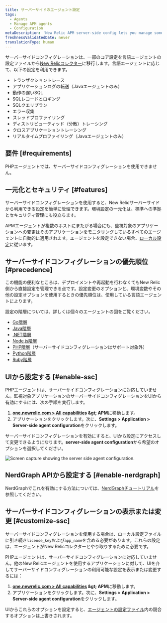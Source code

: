 ```yaml
---
title: サーバーサイドのエージェント設定
tags:
  - Agents
  - Manage APM agents
  - Configuration
metaDescription: 'New Relic APM server-side config lets you manage some agent settings from the New Relic side, instead of the agent config file.'
freshnessValidatedDate: never
translationType: human
---
```


サーバーサイドコンフィグレーションは、一部のコア設定を言語エージェントの設定ファイルから[New Relicコレクター](/docs/accounts-partnerships/education/getting-started-new-relic/glossary#collector)に移行します。言語エージェントに応じて、以下の設定を利用できます。

* トランザクショントレース
* アプリケーションログの転送（Javaエージェントのみ）
* 動作の遅いSQL
* SQLレコードとロギング
* SQLクエリプラン
* エラー収集
* スレッドプロファイリング
* ディストリビューティッド（分散）トレーシング
* クロスアプリケーショントレーシング
* リアルタイムプロファイリング（Javaエージェントのみ）

## 要件 [#requirements]

PHPエージェントでは、サーバーサイドコンフィグレーションを使用できません。

## 一元化とセキュリティ [#features]

サーバーサイドコンフィグレーションを使用すると、New Relicサーバーサイドから利用できる設定を簡単に管理できます。環境設定の一元化は、標準への準拠とセキュリティ管理にも役立ちます。

APMエージェントが複数のホストにまたがる場合にも、監視対象のアプリケーションへの変更はそのアプリケーションをモニタリングしているすべてのエージェントに自動的に適用されます。エージェントを設定できない場合、[ローカル設定](/docs/agents/manage-apm-agents/configuration/configure-agent)に従います。

## サーバーサイドコンフィグレーションの優先順位 [#precedence]

この機能の便利なところは、デプロイメントや再起動を行わなくてもNew Relic側から直接設定を管理できる点です。設定変更のオプションと、環境変数やその他の設定オプションを使用するときの優先順位は、使用している言語エージェントによります。

設定の階層については、詳しくは個々のエージェントの図をご覧ください。

* [Go階層](/docs/agents/go-agent/instrumentation/go-agent-configuration#options)
* [Java階層](/docs/agents/java-agent/configuration/java-agent-configuration-config-file#config-options-precedence)
* [.NET階層](/docs/agents/net-agent/installation-configuration/net-agent-configuration#config-options-precedence)
* [Node.js階層](/docs/agents/nodejs-agent/installation-configuration/configuring-nodejs#hierarchy)
* [PHP階層](/docs/agents/php-agent/configuration/php-agent-configuration#config-options-precedence)（サーバーサイドコンフィグレーションはサポート対象外）
* [Python階層](/docs/agents/python-agent/installation-configuration/python-agent-configuration#options)
* [Ruby階層](/docs/agents/ruby-agent/installation-configuration/ruby-agent-configuration#Options)

## UIから設定する [#enable-ssc]

PHPエージェントは、サーバーサイドコンフィグレーションに対応していません。監視対象アプリケーションのサーバーサイドコンフィグレーションをUIから有効にするには、次の手順を実行します。

1. <DNT>**[one.newrelic.com &gt; All capabilities](https://one.newrelic.com/all-capabilities) &amp;gt; APM**</DNT>に移動します。
2. アプリケーションをクリックします。次に、<DNT>**Settings &gt; Application &gt; Server-side agent configuration**</DNT>をクリックします。

サーバーサイドコンフィグレーションを有効にすると、UIから設定にアクセスして変更できるようになります。<DNT>**server-side agent configuration**</DNT>から希望のオプションを選択してください。

<img title="Server side agent configuration" alt="Screen capture showing the server side agent configuration." src="/images/server_side_agent_configuration_screenshot.webp" />

## NerdGraph APIから設定する [#enable-nerdgraph]

NerdGraphでこれを有効にする方法については、[NerdGraphチュートリアル](/docs/apis/nerdgraph/examples/apm-config-nerdgraph)を参照してください。

## サーバーサイドコンフィグレーションの表示または変更 [#customize-ssc]

サーバーサイドコンフィグレーションを使用する場合は、ローカル設定ファイルに引き続き`license_key`および`app_name`を含める必要があります。これらの設定は、エージェントがNew Relicコレクターとやり取りするために必要です。

PHPエージェントは、サーバーサイドコンフィグレーションに対応していません。他のNew Relicエージェントを使用するアプリケーションに対して、UIを介してサーバーサイドコンフィグレーションの利用可能な設定を表示または変更するには：

1. <DNT>**[one.newrelic.com &gt; All capabilities](https://one.newrelic.com/all-capabilities) &amp;gt; APM**</DNT>に移動します。
2. アプリケーションをクリックします。次に、<DNT>**Settings &gt; Application &gt; Server-side agent configuration**</DNT>をクリックします。

UIからこれらのオプションを設定すると、[エージェントの設定ファイル](#precedence)内の競合するオプションは上書きされます。